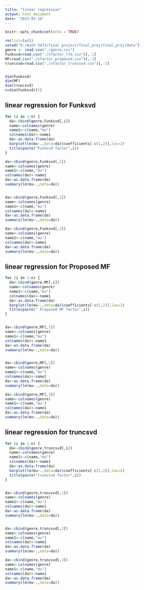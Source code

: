 ---
title: "linear regression"
output: html_document
date: "2023-05-16"
---

```{r setup, include=FALSE}
knitr::opts_chunk$set(echo = TRUE)
```

```{r}
rm(list=ls())
setwd("D:/math 5473/final project/final_proj/final_proj/data")
genre <- read.csv("./genre.csv")
Funksvd=read.csv("./vfactor_lfm.csv")[,-1]
MF=read.csv("./vfactor_proposed.csv")[,-1]
truncsvd=read.csv("./vfactor_truncsvd.csv")[,-1]


dim(Funksvd)
dim(MF)
dim(truncsvd)
n=dim(Funksvd)[2]

```


##  linear regression for Funksvd 

```{r}
for (i in 1:n) {
  da<-cbind(genre,Funksvd[,i])
  name<-colnames(genre)
  name1<-c(name,"mu")
  colnames(da)<-name1
  da<-as.data.frame(da)
  barplot(lm(mu~.,data=da)$coefficients[-c(1,2)],las=2)
  title(paste("Funksvd factor",i))
}

da<-cbind(genre,Funksvd[,1])
name<-colnames(genre)
name1<-c(name,"mu")
colnames(da)<-name1
da<-as.data.frame(da)
summary(lm(mu~.,data=da))


da<-cbind(genre,Funksvd[,2])
name<-colnames(genre)
name1<-c(name,"mu")
colnames(da)<-name1
da<-as.data.frame(da)
summary(lm(mu~.,data=da))

da<-cbind(genre,Funksvd[,3])
name<-colnames(genre)
name1<-c(name,"mu")
colnames(da)<-name1
da<-as.data.frame(da)
summary(lm(mu~.,data=da))


```

##  linear regression for Proposed MF
```{r}
for (i in 1:n) {
  da<-cbind(genre,MF[,i])
  name<-colnames(genre)
  name1<-c(name,"mu")
  colnames(da)<-name1
  da<-as.data.frame(da)
  barplot(lm(mu~.,data=da)$coefficients[-c(1,2)],las=2)
  title(paste(" Proposed MF factor",i))
}


da<-cbind(genre,MF[,1])
name<-colnames(genre)
name1<-c(name,"mu")
colnames(da)<-name1
da<-as.data.frame(da)
summary(lm(mu~.,data=da))


da<-cbind(genre,MF[,2])
name<-colnames(genre)
name1<-c(name,"mu")
colnames(da)<-name1
da<-as.data.frame(da)
summary(lm(mu~.,data=da))

da<-cbind(genre,MF[,3])
name<-colnames(genre)
name1<-c(name,"mu")
colnames(da)<-name1
da<-as.data.frame(da)
summary(lm(mu~.,data=da))

```


##  linear regression for truncsvd 

```{r}
for (i in 1:n) {
  da<-cbind(genre,truncsvd[,i])
  name<-colnames(genre)
  name1<-c(name,"mu")
  colnames(da)<-name1
  da<-as.data.frame(da)
  barplot(lm(mu~.,data=da)$coefficients[-c(1,2)],las=2)
  title(paste("truncsvd factor",i))
}


da<-cbind(genre,truncsvd[,1])
name<-colnames(genre)
name1<-c(name,"mu")
colnames(da)<-name1
da<-as.data.frame(da)
summary(lm(mu~.,data=da))


da<-cbind(genre,truncsvd[,2])
name<-colnames(genre)
name1<-c(name,"mu")
colnames(da)<-name1
da<-as.data.frame(da)
summary(lm(mu~.,data=da))

da<-cbind(genre,truncsvd[,3])
name<-colnames(genre)
name1<-c(name,"mu")
colnames(da)<-name1
da<-as.data.frame(da)
summary(lm(mu~.,data=da))
```

